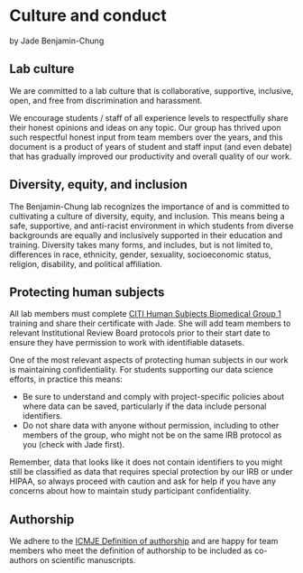 # Culture and conduct

by Jade Benjamin-Chung

## Lab culture

We are committed to a lab culture that is collaborative, supportive, inclusive, open, and free from discrimination and harassment. 

We encourage students / staff of all experience levels to respectfully share their honest opinions and ideas on any topic. Our group has thrived upon such respectful honest input from team members over the years, and this document is a product of years of student and staff input (and even debate) that has gradually improved our productivity and overall quality of our work. 

## Diversity, equity, and inclusion

The Benjamin-Chung lab recognizes the importance of and is committed to cultivating a culture of diversity, equity, and inclusion. This means being a safe, supportive, and anti-racist environment in which students from diverse backgrounds are equally and inclusively supported in their education and training. Diversity takes many forms, and includes, but is not limited to, differences in race, ethnicity, gender, sexuality, socioeconomic status, religion, disability, and political affiliation. 

## Protecting human subjects

All lab members must complete [CITI Human Subjects Biomedical Group 1](https://researchcompliance.stanford.edu/panels/hs/forms/training/citi) training and share their certificate with Jade. She will add team members to relevant Institutional Review Board protocols prior to their start date to ensure they have permission to work with identifiable datasets. 

One of the most relevant aspects of protecting human subjects in our work is maintaining confidentiality. For students supporting our data science efforts, in practice this means: 

- Be sure to understand and comply with project-specific policies about where data can be saved, particularly if the data include personal identifiers.
- Do not share data with anyone without permission, including to other members of the group, who might not be on the same IRB protocol as you (check with Jade first).

Remember, data that looks like it does not contain identifiers to you might still be classified as data that requires special protection by our IRB or under HIPAA, so always proceed with caution and ask for help if you have any concerns about how to maintain study participant confidentiality. 

## Authorship

We adhere to the [ICMJE Definition of authorship](http://www.icmje.org/recommendations/browse/roles-and-responsibilities/defining-the-role-of-authors-and-contributors.html) and are happy for team members who meet the definition of authorship to be included as co-authors on scientific manuscripts. 


